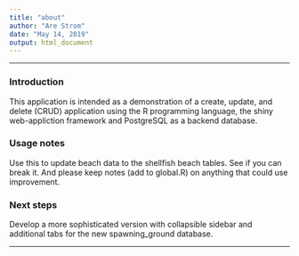 ```yaml
---
title: "about"
author: "Are Strom"
date: "May 14, 2019"
output: html_document
--- 
```


***  

### Introduction 

This application is intended as a demonstration of a create, update, and delete (CRUD) application using the R programming language, the shiny web-appliction framework and PostgreSQL as a backend database. 

### Usage notes

Use this to update beach data to the shellfish beach tables. See if you can break it. And please keep notes (add to global.R) on anything that could use improvement.

### Next steps

Develop a more sophisticated version with collapsible sidebar and additional tabs for the new spawning_ground database.

***









